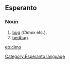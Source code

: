 ==Esperanto==
===Noun===
# [[bug]] (''Cimex'' etc.).
# [[bedbug]].

[[eo:cimo]]
[[Category:Esperanto language]]
{{Universala Vortaro}}